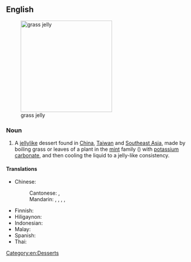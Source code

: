 ==English==
{{wikipedia}}
[[File:GrassJellyBlocks.jpg|250px|thumb|right|grass jelly]]

===Noun===
{{en-noun|-}}

# A [[jellylike]] dessert found in [[China]], [[Taiwan]] and [[Southeast Asia]], made by boiling grass or leaves of a plant in the [[mint]] family ({{taxlink|Platostoma palustre|species}}) with [[potassium carbonate]], and then cooling the liquid to a jelly-like consistency.

====Translations====
{{trans-top|jellylike dessert}}
* Chinese:
*: Cantonese: {{t|yue|涼粉}}, {{t|yue|凉粉|tr=loeng4 fan2}}
*: Mandarin: {{t+|zh|涼粉}}, {{t+|zh|凉粉|tr=liángfěn}}, {{t+|cmn|仙草凍}}, {{t+|cmn|仙草冻|tr=xiāncǎodòng}} {{qualifier|Taiwan}}, {{t+|cmn|仙草|tr=xiāncǎo}} {{qualifier|Taiwan}}
{{trans-mid}}
* Finnish: {{t|fi|ruohohyytelö}}
* Hiligaynon: {{t|hil|sansaw}}
* Indonesian: {{t+|id|cincau}}
* Malay: {{t+|ms|cincau}}
* Spanish: {{t|es|jalea de hierba|f}}
* Thai: {{t|th|เฉาก๊วย}}
{{trans-bottom}}

[[Category:en:Desserts]]